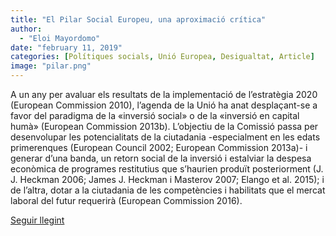 ```yaml
---
title: "El Pilar Social Europeu, una aproximació crítica"
author: 
  - "Eloi Mayordomo"
date: "february 11, 2019"
categories: [Polítiques socials, Unió Europea, Desigualtat, Article]
image: "pilar.png"
---
```


A un any per avaluar els resultats de la implementació de l'estratègia 2020 (European Commission 2010), l'agenda de la Unió ha anat desplaçant-se a favor del paradigma de la «inversió social» o de la «inversió en capital humà» (European Commission 2013b). L'objectiu de la Comissió passa per desenvolupar les potencialitats de la ciutadania -especialment en les edats primerenques (European Council 2002; European Commission 2013a)- i generar d'una banda, un retorn social de la inversió i estalviar la despesa econòmica de programes restitutius que s'haurien produït posteriorment (J. J. Heckman 2006; James J. Heckman i Masterov 2007; Elango et al. 2015); i de l'altra, dotar a la ciutadania de les competències i habilitats que el mercat laboral del futur requerirà (European Commission 2016).

[Seguir llegint](https://lleiengel.cat/pilar-social-europeu-aproximacio-critica/)
